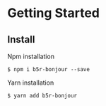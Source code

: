
<Meta title="Getting Started" />

# Getting Started

## Install

Npm installation

```
$ npm i b5r-bonjour --save
```

Yarn installation

```
$ yarn add b5r-bonjour
```
